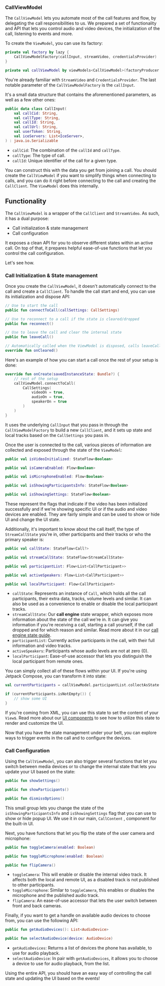 ### CallViewModel

The `CallViewModel` lets you automate most of the call features and flow, by delegating the call responsibilities to us. We prepared a set of functionality and API that lets you control audio and video devices, the initialization of the call, listening to events and more.

To create the `ViewModel`, you can use its factory:

```kotlin
private val factory by lazy {
    CallViewModelFactory(callInput, streamVideo, credentialsProvider)
}

private val callViewModel by viewModels<CallViewModel>(factoryProducer = { factory })
```

You're already familiar with `StreamVideo` and `CredentialsProvider`. The last notable parameter of the `CallViewModelFactory` is the `callInput`.

It's a small data structure that contains the aforementioned parameters, as well as a few other ones:

```kotlin
public data class CallInput(
    val callCid: String,
    val callType: String,
    val callId: String,
    val callUrl: String,
    val userToken: String,
    val iceServers: List<IceServer>,
) : java.io.Serializable
```

* `callCid`: The combination of the `callId` and `callType`.
* `callType`: The type of call.
* `callId`: Unique identifier of the call for a given type.

You can construct this with the data you get from joining a call. You should create the `CallViewModel` if you want to simplify things when connecting to calls, and you can do it right before connecting to the call and creating the `CallClient`. The `ViewModel` does this internally.

## Functionality

The `CallViewModel` is a wrapper of the `CallClient` and `StreamVideo`. As such, it has a dual purpose:

* Call initialization & state management
* Call configuration

It exposes a clean API for you to observe different states within an active call. On top of that, it prepares helpful ease-of-use functions that let you control the call configuration.

Let's see how.

### Call Initialization & State management

Once you create the `CallViewModel`, it doesn't automatically connect to the call and create a `CallClient`. To handle the call start and end, you can use its initialization and dispose API:

```kotlin
// Use to start the call
public fun connectToCall(callSettings: CallSettings)

// Use to reconnect to a call if the state is cleared/dropped
public fun reconnect()

// Use to leave the call and clear the internal state
public fun leaveCall()

// Automatically called when the ViewModel is disposed, calls leaveCall internally
override fun onCleared()
```

Here's an example of how you can start a call once the rest of your setup is done:

```kotlin
override fun onCreate(savedInstanceState: Bundle?) {
    // rest of the setup
    callViewModel.connectToCall(
        CallSettings(
            videoOn = true,
            audioOn = true,
            speakerOn = true
        )
    )
}
```

It uses the underlying `CallInput` that you pass in through the `CallViewModelFactory` to build a new `CallClient`, and it sets up state and local tracks based on the `CallSettings` you pass in.

Once the user is connected to the call, various pieces of information are collected and exposed through the state of the `ViewModel`:

```kotlin
public val isVideoInitialized: StateFlow<Boolean>

public val isCameraEnabled: Flow<Boolean>

public val isMicrophoneEnabled: Flow<Boolean>

public val isShowingParticipantsInfo: StateFlow<Boolean>

public val isShowingSettings: StateFlow<Boolean>
```

These represent the flags that indicate if the video has been initialized successfully and if we're showing specific UI or if the audio and video devices are enabled. They are fairly simple and can be used to show or hide UI and change the UI state.

Additionally, it's important to know about the call itself, the type of `StreamCallState` you're in, other participants and their tracks or who the primary speaker is:

```kotlin
public val callState: StateFlow<Call?>

public val streamCallState: StateFlow<StreamCallState>

public val participantList: Flow<List<CallParticipant>>

public val activeSpeakers: Flow<List<CallParticipant>>

public val localParticipant: Flow<CallParticipant>
```

* `callState`: Represents an instance of `Call`, which holds all the call participants, their extra data, tracks, volume levels and similar. It can also be used as a convenience to enable or disable the local participant tracks.
* `streamCallState`: Our **call engine** state wrapper, which exposes more information about the state of the call we're in. It can give you information if you're receiving a call, starting a call yourself, if the call dropped and for which reason and similar. Read more about it in our [call engine state guide](../04-guides/02-call-engine-state.mdx).
* `participantList`: Currently active participants in the call, with their full information and video tracks.
* `activeSpeakers`: Participants whose audio levels are not at zero (0).
* `localParticipant`: Ease-of-use accessor that lets you distinguish the local participant from remote ones. 

You can simply collect all of these flows within your UI. If you're using Jetpack Compose, you can transform it into state:

```kotlin
val currentParticipants = callViewModel.participantList.collectAsState(emptyList())

if (currentParticipants.isNotEmpty()) {
    // show some UI
}
```

If you're coming from XML, you can use this state to set the content of your `View`s. Read more about our [UI components](../03-ui/01-overview.mdx) to see how to utilize this state to render and customize the UI.

Now that you have the state management under your belt, you can explore ways to trigger events in the call and to configure the devices.

### Call Configuration

Using the `CallViewModel`, you can also trigger several functions that let you switch between media devices or to change the internal state that lets you update your UI based on the state:

```kotlin
public fun showSettings()

public fun showParticipants()

public fun dismissOptions()
```

This small group lets you change the state of the `isShowingParticipantsInfo` and `isShowingSettings` flag that you can use to show or hide popup UI. We use it in our main, `CallContent` , component for the built-in UI.

Next, you have functions that let you flip the state of the user camera and microphone:

```kotlin
public fun toggleCamera(enabled: Boolean)

public fun toggleMicrophone(enabled: Boolean)

public fun flipCamera()
```

* `toggleCamera`: This will enable or disable the internal video track. It affects both the local and remote UI, as a disabled track is not published to other participants.
* `toggleMicrophone`: Similar to `toggleCamera`, this enables or disables the microphone and the published audio track.
* `flipCamera`: An ease-of-use accessor that lets the user switch between front and back cameras.

Finally, if you want to get a handle on available audio devices to choose from, you can use the following API:

```kotlin
public fun getAudioDevices(): List<AudioDevice>

public fun selectAudioDevice(device: AudioDevice)
```

* `getAudioDevices`: Returns a list of devices the phone has available, to use for audio playback.
* `selectAudioDevice`: In pair with `getAudioDevices`, it allows you to choose a device to use for audio playback, from the list.

Using the entire API, you should have an easy way of controlling the call state and updating the UI based on the events!